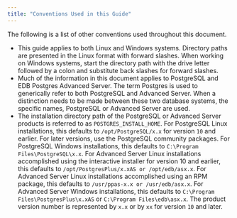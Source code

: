 ```yaml
---
title: "Conventions Used in this Guide"
---
```


<div id="conventions_used" class="registered_link"></div>

The following is a list of other conventions used throughout this document.

-   This guide applies to both Linux and Windows systems. Directory paths are presented in the Linux format with forward slashes. When working on Windows systems, start the directory path with the drive letter followed by a colon and substitute back slashes for forward slashes.
-   Much of the information in this document applies to PostgreSQL and EDB Postgres Advanced Server. The term Postgres is used to generically refer to both PostgreSQL and Advanced Server. When a distinction needs to be made between these two database systems, the specific names, PostgreSQL or Advanced Server are used.
-   The installation directory path of the PostgreSQL or Advanced Server products is referred to as `POSTGRES_INSTALL_HOME`. For PostgreSQL Linux installations, this defaults to `/opt/PostgreSQL/x.x` for version `10` and earlier. For later versions, use the PostgreSQL community packages. For PostgreSQL Windows installations, this defaults to `C:\Program Files\PostgreSQL\x.x`. For Advanced Server Linux installations accomplished using the interactive installer for version 10 and earlier, this defaults to `/opt/PostgresPlus/x.xAS or /opt/edb/asx.x`. For Advanced Server Linux installations accomplished using an RPM package, this defaults to `/usr/ppas-x.x or /usr/edb/asx.x`. For Advanced Server Windows installations, this defaults to `C:\Program Files\PostgresPlus\x.xAS` or `C:\Program Files\edb\asx.x`. The product version number is represented by `x.x` or by `xx` for version `10` and later.
